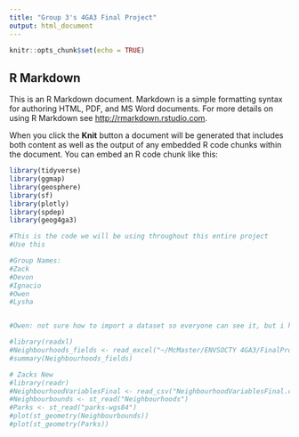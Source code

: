 ```yaml
---
title: "Group 3's 4GA3 Final Project"
output: html_document
---
```


```r
knitr::opts_chunk$set(echo = TRUE)
```

## R Markdown

This is an R Markdown document. Markdown is a simple formatting syntax for authoring HTML, PDF, and MS Word documents. For more details on using R Markdown see <http://rmarkdown.rstudio.com>.

When you click the **Knit** button a document will be generated that includes both content as well as the output of any embedded R code chunks within the document. You can embed an R code chunk like this:

```r
library(tidyverse)
library(ggmap)
library(geosphere)
library(sf)
library(plotly)
library(spdep)
library(geog4ga3)
```

```r
#This is the code we will be using throughout this entire project
#Use this

#Group Names:
#Zack
#Devon
#Ignacio
#Owen
#Lysha


#Owen: not sure how to import a dataset so everyone can see it, but i have the the xls file for the neighbourhoods

#library(readxl)
#Neighbourhoods_fields <- read_excel("~/McMaster/ENVSOCTY 4GA3/FinalProject/Neighbourhoods_fields.xls")
#summary(Neighbourhoods_fields)

# Zacks New
#library(readr)
#NeighbourhoodVariablesFinal <- read_csv("NeighbourhoodVariablesFinal.csv")
#Neighbourbounds <- st_read("Neighbourhoods")
#Parks <- st_read("parks-wgs84")
#plot(st_geometry(Neighbourbounds))
#plot(st_geometry(Parks))



```

